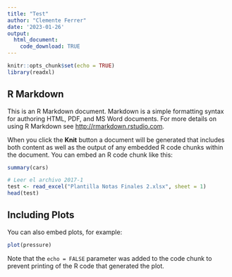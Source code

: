 ```yaml
---
title: "Test"
author: "Clemente Ferrer"
date: '2023-01-26'
output: 
  html_document:
    code_download: TRUE
---
```


```r
knitr::opts_chunk$set(echo = TRUE)
library(readxl)
```

## R Markdown

This is an R Markdown document. Markdown is a simple formatting syntax for authoring HTML, PDF, and MS Word documents. For more details on using R Markdown see <http://rmarkdown.rstudio.com>.

When you click the **Knit** button a document will be generated that includes both content as well as the output of any embedded R code chunks within the document. You can embed an R code chunk like this:

```r
summary(cars)
```

```r

# Leer el archivo 2017-1
test <- read_excel("Plantilla Notas Finales 2.xlsx", sheet = 1)
head(test)
```

## Including Plots

You can also embed plots, for example:

```r
plot(pressure)
```

Note that the `echo = FALSE` parameter was added to the code chunk to prevent printing of the R code that generated the plot.
